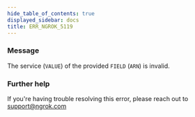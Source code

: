 ```yaml
---
hide_table_of_contents: true
displayed_sidebar: docs
title: ERR_NGROK_5119
---
```




### Message

The service (`VALUE`) of the provided `FIELD` (`ARN`) is invalid.

<ErrorDetails error="err_ngrok_5119" />

### Further help

If you're having trouble resolving this error, please reach out to [support@ngrok.com](mailto:support@ngrok.com?subject=Help%20with%20ERR_NGROK_5119)
